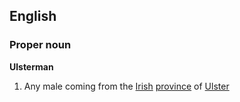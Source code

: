 ==English==
===Proper noun===
'''Ulsterman'''
# Any male coming from the [[Irish]] [[province]] of [[Ulster]]